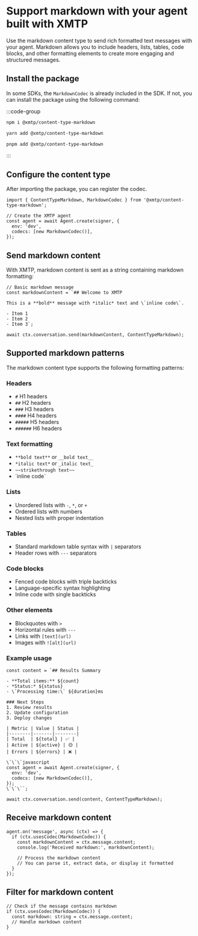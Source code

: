 # Support markdown with your agent built with XMTP

Use the markdown content type to send rich formatted text messages with your agent. Markdown allows you to include headers, lists, tables, code blocks, and other formatting elements to create more engaging and structured messages.


## Install the package

In some SDKs, the `MarkdownCodec` is already included in the SDK. If not, you can install the package using the following command:

:::code-group

```bash [npm]
npm i @xmtp/content-type-markdown
```

```bash [yarn]
yarn add @xmtp/content-type-markdown
```

```bash [pnpm]
pnpm add @xmtp/content-type-markdown
```

:::

## Configure the content type

After importing the package, you can register the codec.

```tsx [Node]
import { ContentTypeMarkdown, MarkdownCodec } from '@xmtp/content-type-markdown';

// Create the XMTP agent
const agent = await Agent.create(signer, {
  env: 'dev',
  codecs: [new MarkdownCodec()],
});
```

## Send markdown content

With XMTP, markdown content is sent as a string containing markdown formatting:

```tsx [Node]
// Basic markdown message
const markdownContent = `## Welcome to XMTP

This is a **bold** message with *italic* text and \`inline code\`.

- Item 1
- Item 2
- Item 3`;

await ctx.conversation.send(markdownContent, ContentTypeMarkdown);
```

## Supported markdown patterns

The markdown content type supports the following formatting patterns:

### Headers
- `#` H1 headers
- `##` H2 headers  
- `###` H3 headers
- `####` H4 headers
- `#####` H5 headers
- `######` H6 headers

### Text formatting
- `**bold text**` or `__bold text__`
- `*italic text*` or `_italic text_`
- `~~strikethrough text~~`
- \`inline code\`

### Lists
- Unordered lists with `-`, `*`, or `+`
- Ordered lists with numbers
- Nested lists with proper indentation

### Tables
- Standard markdown table syntax with `|` separators
- Header rows with `---` separators

### Code blocks
- Fenced code blocks with triple backticks
- Language-specific syntax highlighting
- Inline code with single backticks

### Other elements
- Blockquotes with `>`
- Horizontal rules with `---`
- Links with `[text](url)`
- Images with `![alt](url)`

### Example usage

```tsx [Node]
const content = `## Results Summary

- **Total items:** ${count}
- *Status:* ${status}
- \`Processing time:\` ${duration}ms

### Next Steps
1. Review results
2. Update configuration
3. Deploy changes

| Metric | Value | Status |
|--------|-------|--------|
| Total  | ${total} | ✅ |
| Active | ${active} | 🟡 |
| Errors | ${errors} | ❌ |

\`\`\`javascript
const agent = await Agent.create(signer, {
  env: 'dev',
  codecs: [new MarkdownCodec()],
});
\`\`\``;

await ctx.conversation.send(content, ContentTypeMarkdown);
```

## Receive markdown content

```tsx [Node]
agent.on('message', async (ctx) => {
  if (ctx.usesCodec(MarkdownCodec)) {
    const markdownContent = ctx.message.content;
    console.log('Received markdown:', markdownContent);
    
    // Process the markdown content
    // You can parse it, extract data, or display it formatted
  }
});
```

## Filter for markdown content

```tsx [Node]
// Check if the message contains markdown
if (ctx.usesCodec(MarkdownCodec)) {
  const markdown: string = ctx.message.content;
  // Handle markdown content
}
```
